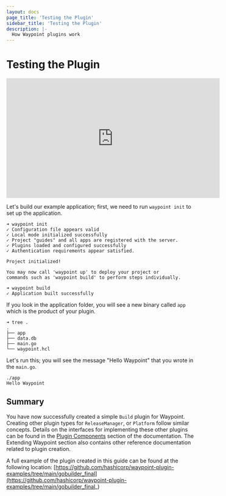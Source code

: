 ```yaml
---
layout: docs
page_title: 'Testing the Plugin'
sidebar_title: 'Testing the Plugin'
description: |-
  How Waypoint plugins work
---
```


# Testing the Plugin

<iframe
  width="560"
  height="315"
  src="https://www.youtube.com/embed/4zwZCpqo0j8?start=1261"
  frameborder="0"
  allow="accelerometer; autoplay; clipboard-write; encrypted-media; gyroscope; picture-in-picture"
  allowfullscreen
></iframe>

Let's build our example application; first, we need to run `waypoint init` to set up the application.

```shell
➜ waypoint init
✓ Configuration file appears valid
✓ Local mode initialized successfully
✓ Project "guides" and all apps are registered with the server.
✓ Plugins loaded and configured successfully
✓ Authentication requirements appear satisfied.

Project initialized!

You may now call 'waypoint up' to deploy your project or
commands such as 'waypoint build' to perform steps individually.
```

```shell
➜ waypoint build
✓ Application built successfully
```

If you look in the application folder, you will see a new binary called `app` which is the product of your plugin.

```shell
➜ tree .
.
├── app
├── data.db
├── main.go
└── waypoint.hcl
```

Let's run this; you will see the message "Hello Waypoint" that you wrote in the `main.go`.

```shell
./app
Hello Waypoint
```

## Summary

You have now successfully created a simple `Build` plugin for Waypoint. Creating other plugin types for
`ReleaseManager`, or `Platform` follow similar concepts. Details on the interfaces for implementing these other plugins
can be found in the [Plugin Components](/docs/extending-waypoint/plugin-components) section of the documentation. The
Extending Waypoint section also contains other reference documentation related to plugin creation.

A full example of the plugin created in this guide can be found at the following location:
[https://github.com/hashicorp/waypoint-plugin-examples/tree/main/gobuilder_final](https://github.com/hashicorp/waypoint-plugin-examples/tree/main/gobuilder_final_)
